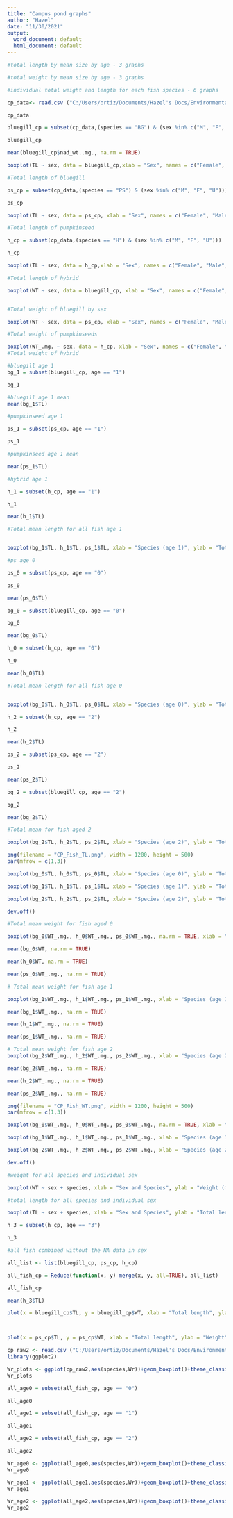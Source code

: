 ```yaml
---
title: "Campus pond graphs"
author: "Hazel"
date: "11/30/2021"
output:
  word_document: default
  html_document: default
---
```





```r
#total length by mean size by age - 3 graphs

#total weight by mean size by age - 3 graphs

#individual total weight and length for each fish species - 6 graphs
```

```r
cp_data<- read.csv ("C:/Users/ortiz/Documents/Hazel's Docs/Environmental_data/data/campus_pond_updated_data.csv ")

cp_data
```



```r
bluegill_cp = subset(cp_data,(species == "BG") & (sex %in% c("M", "F", "U")))

bluegill_cp

```

```r
mean(bluegill_cp$nad_wt..mg., na.rm = TRUE) 
```


```r
boxplot(TL ~ sex, data = bluegill_cp,xlab = "Sex", names = c("Female", "Male", "Unknown"), ylab = "Total Length (mm)", ylim = c(50,110))

#Total length of bluegill
```

```r

ps_cp = subset(cp_data,(species == "PS") & (sex %in% c("M", "F", "U")))

ps_cp

```
```r
boxplot(TL ~ sex, data = ps_cp, xlab = "Sex", names = c("Female", "Male", "Unknown"), ylab = "Total Length (mm)", ylim = c(50,110))

#Total length of pumpkinseed
```

```r
h_cp = subset(cp_data,(species == "H") & (sex %in% c("M", "F", "U")))

h_cp

```

```r

boxplot(TL ~ sex, data = h_cp,xlab = "Sex", names = c("Female", "Male", "Unknown"), ylab = "Total Length (mm)", ylim= c(50,110))

#Total length of hybrid

```
```r
boxplot(WT ~ sex, data = bluegill_cp, xlab = "Sex", names = c("Female", "Male", "Unknown"), ylab = "Weight (mg)", ylim=c(1000,10000))


#Total weight of bluegill by sex
```


```r
boxplot(WT ~ sex, data = ps_cp, xlab = "Sex", names = c("Female", "Male", "Unknown"), ylab = "Weight (mg)", ylim=c(1000,15000))

#Total weight of pumpkinseeds

```

```r
boxplot(WT_.mg. ~ sex, data = h_cp, xlab = "Sex", names = c("Female", "Male", "Unknown"), ylab = "Weight (mg)", ylim=c(1000,15000))
#Total weight of hybrid

```


```r
#bluegill age 1
bg_1 = subset(bluegill_cp, age == "1")

bg_1

```
```r
#bluegill age 1 mean
mean(bg_1$TL)
```

```r
#pumpkinseed age 1

ps_1 = subset(ps_cp, age == "1")

ps_1
```
```r
#pumpkinseed age 1 mean

mean(ps_1$TL)
```

```r
#hybrid age 1

h_1 = subset(h_cp, age == "1")

h_1
```
```r
mean(h_1$TL)
```
```r
#Total mean length for all fish age 1


boxplot(bg_1$TL, h_1$TL, ps_1$TL, xlab = "Species (age 1)", ylab = "Total Length (mm)", ylim = c(40,100), names = c("Bluegill", "Hybrid", "Pumpkinseed"))
```


```r
#ps age 0

ps_0 = subset(ps_cp, age == "0")

ps_0
```
```r
mean(ps_0$TL)
```


```r
bg_0 = subset(bluegill_cp, age == "0")

bg_0
```
```r
mean(bg_0$TL)

```

```r
h_0 = subset(h_cp, age == "0")

h_0
```
```r
mean(h_0$TL)

```

```r
#Total mean length for all fish age 0


boxplot(bg_0$TL, h_0$TL, ps_0$TL, xlab = "Species (age 0)", ylab = "Total Length (mm)", ylim = c(40,100), names = c("Bluegill", "Hybrid", "Pumpkinseed"))
```

```r
h_2 = subset(h_cp, age == "2")

h_2
```
```r
mean(h_2$TL)
```
```r
ps_2 = subset(ps_cp, age == "2")

ps_2

```
```r
mean(ps_2$TL)
```
```r
bg_2 = subset(bluegill_cp, age == "2")

bg_2
```
```r
mean(bg_2$TL)
```
```r
#Total mean for fish aged 2

boxplot(bg_2$TL, h_2$TL, ps_2$TL, xlab = "Species (age 2)", ylab = "Total Length (mm)", ylim = c(40,100), names = c("Bluegill", "Hybrid", "Pumpkinseed"))
```

```r
png(filename = "CP_Fish_TL.png", width = 1200, height = 500)
par(mfrow = c(1,3))

boxplot(bg_0$TL, h_0$TL, ps_0$TL, xlab = "Species (age 0)", ylab = "Total Length (mm)", ylim = c(40,100), names = c("Bluegill", "Hybrid", "Pumpkinseed"))

boxplot(bg_1$TL, h_1$TL, ps_1$TL, xlab = "Species (age 1)", ylab = "Total Length (mm)", ylim = c(40,100), names = c("Bluegill", "Hybrid", "Pumpkinseed"))

boxplot(bg_2$TL, h_2$TL, ps_2$TL, xlab = "Species (age 2)", ylab = "Total Length (mm)", ylim = c(40,100), names = c("Bluegill", "Hybrid", "Pumpkinseed"))

dev.off()
```

```r
#Total mean weight for fish aged 0

boxplot(bg_0$WT_.mg., h_0$WT_.mg., ps_0$WT_.mg., na.rm = TRUE, xlab = "Species (age 0)", ylab = "Weight (mg)", ylim=c(1000,15000), names = c("Bluegill", "Hybrid", "Pumpkinseed"))
```
```r
mean(bg_0$WT, na.rm = TRUE)

```
```r
mean(h_0$WT, na.rm = TRUE)

```
```r
mean(ps_0$WT_.mg., na.rm = TRUE)

```


```r
# Total mean weight for fish age 1 

boxplot(bg_1$WT_.mg., h_1$WT_.mg., ps_1$WT_.mg., xlab = "Species (age 1)", ylab = "Weight (mg)", ylim=c(1000,15000), names = c("Bluegill", "Hybrid", "Pumpkinseed"))
```

```r
mean(bg_1$WT_.mg., na.rm = TRUE)

```

```r
mean(h_1$WT_.mg., na.rm = TRUE)

```


```r
mean(ps_1$WT_.mg., na.rm = TRUE)

```

```r
# Total mean weight for fish age 2
boxplot(bg_2$WT_.mg., h_2$WT_.mg., ps_2$WT_.mg., xlab = "Species (age 2)", ylab = "Weight (mg)", ylim=c(1000,15000), names = c("Bluegill", "Hybrid", "Pumpkinseed"))
```

```r
mean(bg_2$WT_.mg., na.rm = TRUE)

```

```r
mean(h_2$WT_.mg., na.rm = TRUE)

```

```r
mean(ps_2$WT_.mg., na.rm = TRUE)


```


```r
png(filename = "CP_Fish_WT.png", width = 1200, height = 500)
par(mfrow = c(1,3))

boxplot(bg_0$WT_.mg., h_0$WT_.mg., ps_0$WT_.mg., na.rm = TRUE, xlab = "Species (age 0)", ylab = "Weight (mg)", ylim=c(1000,15000), names = c("Bluegill", "Hybrid", "Pumpkinseed"))

boxplot(bg_1$WT_.mg., h_1$WT_.mg., ps_1$WT_.mg., xlab = "Species (age 1)", ylab = "Weight (mg)", ylim=c(1000,15000), names = c("Bluegill", "Hybrid", "Pumpkinseed"))

boxplot(bg_2$WT_.mg., h_2$WT_.mg., ps_2$WT_.mg., xlab = "Species (age 2)", ylab = "Weight (mg)", ylim=c(1000,15000), names = c("Bluegill", "Hybrid", "Pumpkinseed"))

dev.off()

```




```r
#weight for all species and individual sex

boxplot(WT ~ sex + species, xlab = "Sex and Species", ylab = "Weight (mg)", ylim = c(1000,15000), data = all_fish_cp, names = c("Bluegill\nfemale", "Bluegill\nmale", "Bluegill\nunknown", "Hybrid\nfemale", "Hybrid\nmale", "Hybrid\nunknown", "Pumpkinseed\nfemale", "Pumpkinseed\nmale", "Pumpkinseed\nunknown"))
```

```r
#total length for all species and individual sex

boxplot(TL ~ sex + species, xlab = "Sex and Species", ylab = "Total length (mm)", ylim = c(30,110), data = all_fish_cp, names = c("Bluegill\nfemale", "Bluegill\nmale", "Bluegill\nunknown", "Hybrid\nfemale", "Hybrid\nmale", "Hybrid\nunknown", "PS\nfemale", "PS\nmale", "PS\nunknown"))
```

```r

h_3 = subset(h_cp, age == "3")

h_3

```

```r

#all fish combined without the NA data in sex

all_list <- list(bluegill_cp, ps_cp, h_cp)

all_fish_cp = Reduce(function(x, y) merge(x, y, all=TRUE), all_list)

all_fish_cp

```







```r
mean(h_3$TL)

```
```r
plot(x = bluegill_cp$TL, y = bluegill_cp$WT, xlab = "Total length", ylab = "Weight")



plot(x = ps_cp$TL, y = ps_cp$WT, xlab = "Total length", ylab = "Weight")

```

```r
cp_raw2 <- read.csv ("C:/Users/ortiz/Documents/Hazel's Docs/Environmental_data/data/Campus_Pond_Data.csv ")
library(ggplot2)

Wr_plots <- ggplot(cp_raw2,aes(species,Wr))+geom_boxplot()+theme_classic()+geom_hline(yintercept = 100)
Wr_plots
```

```r

all_age0 = subset(all_fish_cp, age == "0")

all_age0

```
```r
all_age1 = subset(all_fish_cp, age == "1")

all_age1
```

```r
all_age2 = subset(all_fish_cp, age == "2")

all_age2
```

```r
Wr_age0 <- ggplot(all_age0,aes(species,Wr))+geom_boxplot()+theme_classic()+geom_hline(yintercept = 100)+ylim()
Wr_age0
```
```r
Wr_age1 <- ggplot(all_age1,aes(species,Wr))+geom_boxplot()+theme_classic()+geom_hline(yintercept = 100)
Wr_age1
```

```r

Wr_age2 <- ggplot(all_age2,aes(species,Wr))+geom_boxplot()+theme_classic()+geom_hline(yintercept = 100)
Wr_age2

```





